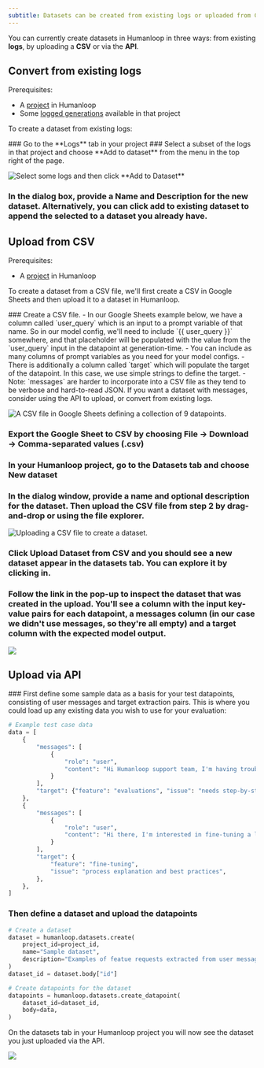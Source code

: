 ```yaml
---
subtitle: Datasets can be created from existing logs or uploaded from CSV and via the API.
---
```


You can currently create datasets in Humanloop in three ways: from existing **logs**, by uploading a **CSV** or via the **API**.

## Convert from existing logs

Prerequisites:

- A [project](./projects-2) in Humanloop
- Some [logged generations](./generate-and-log-with-the-sdk) available in that project

To create a dataset from existing logs:

<Steps>
### Go to the **Logs** tab in your project
### Select a subset of the logs in that project and choose **Add to dataset** from the menu in the top right of the page.

<img
  src="../../../assets/images/48e2025-image.png"
  alt="Select some logs and then click **Add to Dataset**"
/>

### In the dialog box, provide a Name and Description for the new dataset. Alternatively, you can click **add to existing dataset** to append the selected to a dataset you already have.

</Steps>

## Upload from CSV

Prerequisites:

- A [project](./projects-2) in Humanloop

To create a dataset from a CSV file, we'll first create a CSV in Google Sheets and then upload it to a dataset in Humanloop.

<Steps>
### Create a CSV file. 
   - In our Google Sheets example below, we have a column called `user_query` which is an input to a prompt variable of that name. So in our model config, we'll need to include `{{ user_query }}` somewhere, and that placeholder will be populated with the value from the `user_query` input in the datapoint at generation-time.
   - You can include as many columns of prompt variables as you need for your model configs.
   - There is additionally a column called `target` which will populate the target of the datapoint. In this case, we use simple strings to define the target.
   - Note: `messages` are harder to incorporate into a CSV file as they tend to be verbose and hard-to-read JSON. If you want a dataset with messages, consider using the API to upload, or convert from existing logs.

<img
  src="../../../assets/images/bc8679a-image.png"
  alt="A CSV file in Google Sheets defining a collection of 9 datapoints."
/>

### Export the Google Sheet to CSV by choosing **File** → **Download** → **Comma-separated values (.csv)**

### In your Humanloop project, go to the **Datasets** tab and choose **New dataset**

### In the dialog window, provide a name and optional description for the dataset. Then upload the CSV file from step 2 by drag-and-drop or using the file explorer.

<img
  src="../../../assets/images/57c9faf-image.png"
  alt="Uploading a CSV file to create a dataset."
/>

### Click **Upload Dataset from CSV** and you should see a new dataset appear in the datasets tab. You can explore it by clicking in.

### Follow the link in the pop-up to inspect the dataset that was created in the upload. You'll see a column with the input key-value pairs for each datapoint, a messages column (in our case we didn't use messages, so they're all empty) and a target column with the expected model output.

<img src="../../../assets/images/eb0613c-image.png" />

</Steps>

## Upload via API

<Steps>
### First define some sample data as a basis for your test datapoints, consisting of user messages and target extraction pairs. This is where you could load up any existing data you wish to use for your evaluation:

```python Python
# Example test case data
data = [
    {
        "messages": [
            {
                "role": "user",
                "content": "Hi Humanloop support team, I'm having trouble understanding how to use the evaluations feature in your software. Can you provide a step-by-step guide or any resources to help me get started?",
            }
        ],
        "target": {"feature": "evaluations", "issue": "needs step-by-step guide"},
    },
    {
        "messages": [
            {
                "role": "user",
                "content": "Hi there, I'm interested in fine-tuning a language model using your software. Can you explain the process and provide any best practices or guidelines?",
            }
        ],
        "target": {
            "feature": "fine-tuning",
            "issue": "process explanation and best practices",
        },
    },
]
```

### Then define a dataset and upload the datapoints

```python Python
# Create a dataset
dataset = humanloop.datasets.create(
    project_id=project_id,
    name="Sample dataset",
    description="Examples of featue requests extracted from user messages",
)
dataset_id = dataset.body["id"]

# Create datapoints for the dataset
datapoints = humanloop.datasets.create_datapoint(
    dataset_id=dataset_id,
    body=data,
)
```

</Steps>

On the datasets tab in your Humanloop project you will now see the dataset you just uploaded via the API.

<img src="../../../assets/images/665e92a-image.png" />
